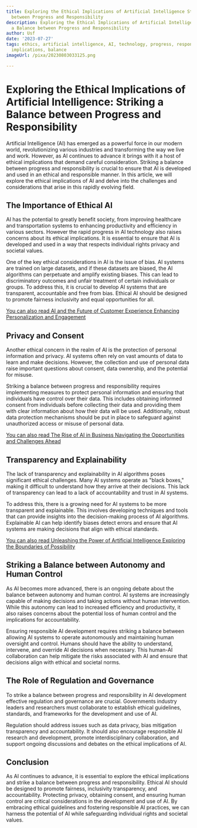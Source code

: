 ```yaml
---
title: Exploring the Ethical Implications of Artificial Intelligence Striking a Balance
  between Progress and Responsibility
description: Exploring the Ethical Implications of Artificial Intelligence Striking
  a Balance between Progress and Responsibility
author: Usf
date: '2023-07-27'
tags: ethics, artificial intelligence, AI, technology, progress, responsibility, ethical
  implications, balance
imageUrl: /pixa/20230803033125.png

---
```

# Exploring  the Ethical Implications of Artificial Intelligence: Striking a Balance between Progress and Responsibility

Artificial Intelligence (AI) has  emerged as a powerful force in our modern world, revolutionizing various industries  and transforming the way we live and work. However, as AI continues to advance it brings with it a host of ethical implications that demand  careful consideration. Striking a  balance between progress and responsibility is crucial to  ensure that AI is developed and used in an ethical and responsible manner. In this article, we will explore the  ethical implications of AI and delve into  the challenges and considerations that arise  in this rapidly evolving field.

## The Importance of  Ethical AI

AI has  the potential to greatly benefit society, from improving healthcare and transportation systems to enhancing productivity and efficiency in various sectors. However the rapid progress in AI technology also raises concerns about  its ethical implications. It is essential to ensure that AI is  developed and used in a way that respects individual rights  privacy and societal values.

One of the key ethical considerations in AI is  the issue of bias. AI  systems are trained on large datasets, and if these datasets are biased, the AI algorithms  can perpetuate and amplify existing biases. This can  lead to discriminatory outcomes and unfair treatment of certain  individuals or groups. To address this,  it is crucial to develop AI systems that are transparent, accountable and free  from bias. Ethical AI  should be designed to promote fairness inclusivity and  equal opportunities for all.

[You can also read  AI and the Future of Customer Experience Enhancing Personalization and Engagement](AI%20and%20the%20Future%20of%20Customer%20Experience%20Enhancing%20Personalization%20and%20Engagement)


## Privacy and Consent

Another ethical concern in the realm of AI  is the protection of personal information and privacy. AI systems often rely on vast amounts of data to learn  and  make  decisions. However, the collection  and use of personal data raise important questions about consent, data ownership,  and the potential for misuse.

Striking a  balance between progress  and responsibility requires implementing  measures to protect personal information and ensuring that individuals have control over their  data. This includes obtaining informed consent from individuals before collecting their data and providing them with  clear  information about how their  data will be used. Additionally, robust data protection mechanisms should be put in place to safeguard against unauthorized access or  misuse of personal data.

[You can  also read The Rise of  AI  in Business Navigating the Opportunities and Challenges Ahead](The%20Rise%20of%20AI%20in%20Business%20Navigating%20the%20Opportunities%20and%20Challenges%20Ahead)


## Transparency and Explainability

The lack  of transparency and explainability in  AI algorithms  poses significant ethical challenges. Many AI systems operate  as "black boxes," making it difficult to understand how they arrive at their decisions. This lack of transparency can lead to a lack of accountability and trust in AI systems.

To address this,  there is a growing need for AI  systems to  be more transparent and explainable. This involves developing techniques and tools that can provide insights into  the decision-making  process of AI algorithms. Explainable AI can help identify biases detect errors and ensure that AI systems are making decisions that align with  ethical standards.

[You can also read Unleashing the Power of Artificial Intelligence Exploring the Boundaries of Possibility](Unleashing%20the%20Power%20of%20Artificial%20Intelligence%20Exploring%20the%20Boundaries%20of%20Possibility)


## Striking a Balance between Autonomy and Human Control

As AI  becomes more advanced, there is an ongoing debate about the  balance between autonomy  and human control. AI systems are increasingly capable of  making decisions and taking  actions without human intervention. While this  autonomy can lead to increased efficiency and productivity, it also raises concerns about the potential loss of human control and the implications for accountability.

Ensuring  responsible AI development requires striking a balance between allowing AI systems to operate autonomously and maintaining human oversight and control. Humans should have the  ability to understand,  intervene, and override AI decisions when necessary. This human-AI collaboration  can help mitigate the risks associated with AI and ensure that decisions align with ethical and societal norms.

## The Role of Regulation and Governance

To strike  a balance between progress and  responsibility in AI development effective regulation and governance are crucial. Governments  industry leaders and researchers must collaborate to establish ethical guidelines, standards, and frameworks for the development and use of AI.

Regulation should  address issues such as data privacy, bias mitigation transparency and accountability. It should also encourage responsible AI  research and development, promote interdisciplinary collaboration,  and  support ongoing discussions and  debates on the ethical implications of AI.

## Conclusion

As AI  continues to advance,  it is essential to explore the ethical implications and strike a balance between progress and responsibility. Ethical AI should  be designed to promote fairness, inclusivity transparency, and accountability. Protecting privacy,  obtaining consent, and ensuring human  control are critical considerations in the development and use of AI. By embracing ethical guidelines and fostering responsible AI  practices,  we can harness the  potential  of AI while safeguarding individual rights and societal values.